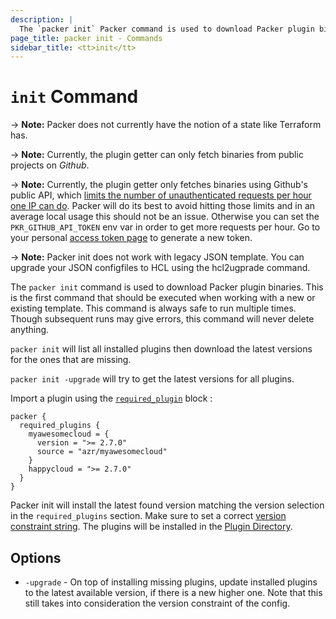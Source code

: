 ```yaml
---
description: |
  The `packer init` Packer command is used to download Packer plugin binaries.
page_title: packer init - Commands
sidebar_title: <tt>init</tt>
---
```


# `init` Command

-> **Note:** Packer does not currently have the notion of a state like Terraform
has.

-> **Note:** Currently, the plugin getter can only fetch binaries from public
projects on *Github*.

-> **Note:** Currently, the plugin getter only fetches binaries using Github's
public API, which [limits the number of unauthenticated requests per hour one IP
can
do](https://docs.github.com/en/developers/apps/rate-limits-for-github-apps#normal-user-to-server-rate-limits).
Packer will do its best to avoid hitting those limits and in an average local
usage this should not be an issue. Otherwise you can set the
`PKR_GITHUB_API_TOKEN` env var in order to get more requests per hour. Go to
your personal [access token page](https://github.com/settings/tokens) to
generate a new token.

-> **Note:** Packer init does not work with legacy JSON template. You can
upgrade your JSON configfiles to HCL using the hcl2ugprade command.


The `packer init` command is used to download Packer plugin binaries.
This is the first command that should be executed when working with a new or
existing template. This command is always safe to run multiple times. Though
subsequent runs may give errors, this command will never delete anything.

`packer init` will list all installed plugins then download the latest versions
for the ones that are missing.

`packer init -upgrade` will try to get the latest versions for all plugins.


Import a plugin using the [`required_plugin`](/docs/templates/hcl_templates/blocks/packer#specifying-plugin-requirements)
block :

```hcl
packer {
  required_plugins {
    myawesomecloud = {
      version = ">= 2.7.0"
      source = "azr/myawesomecloud"
    }
    happycloud = ">= 2.7.0"
  }
}
```

Packer init will install the latest found version matching the version selection
in the `required_plugins` section. Make sure to set a correct [version
constraint
string](/docs/templates/hcl_templates/blocks/packer#version-constraints). The
plugins will be installed in the [Plugin
Directory](/docs/configure#packer-s-plugin-directory).


## Options

- `-upgrade` - On top of installing missing plugins, update installed plugins to
  the latest available version, if there is a new higher one. Note that this
  still takes into consideration the version constraint of the config.
